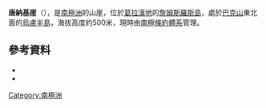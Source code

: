 {{Coord|64|1|S|58|4|W|source:GNIS|display=title}}

'''唐納基崖'''（{{lang-en|Donnachie Cliff}}），是[[南極洲|南極洲]]的山崖，位於[[葛拉漢地|葛拉漢地]]的[[詹姆斯羅斯島|詹姆斯羅斯島]]，處於[[巴克山|巴克山]]東北面的[[烏盧半島|烏盧半島]]，海拔高度約500米，現時由[[南極條約體系|南極條約體系]]管理。

==參考資料==
*{{cite gnis | type = antarid | id = 3976| name = Donnachie Cliff| accessdate = 2012-01-24}}
*{{usgs-gazetteer|id=3976}}

{{DEFAULTSORT:Donnachie Cliff}}
[[Category:南極洲|Category:南極洲]]


{{JamesRossIsland-geo-stub}}